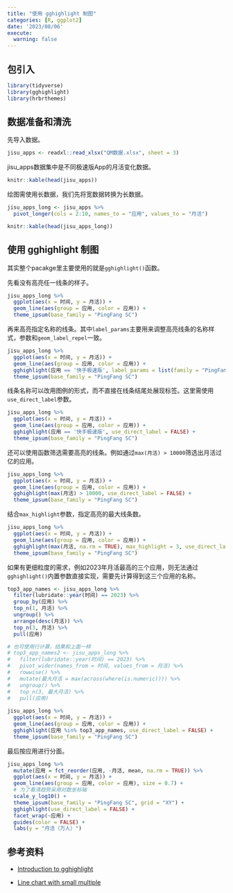 ```yaml
---
title: "使用 gghighlight 制图"
categories: [R, ggplot2]
date: '2023/08/06'
execute:
  warning: false
---
```


## 包引入

```r
library(tidyverse)
library(gghighlight)
library(hrbrthemes)
```

## 数据准备和清洗

先导入数据。

```r
jisu_apps <- readxl::read_xlsx("QM数据.xlsx", sheet = 3) 
```

jisu_apps数据集中是不同极速版App的月活变化数据。

```r
knitr::kable(head(jisu_apps))
```

绘图需使用长数据，我们先将宽数据转换为长数据。

```r
jisu_apps_long <- jisu_apps %>%
  pivot_longer(cols = 2:10, names_to = "应用", values_to = "月活")
```

```r
knitr::kable(head(jisu_apps_long))
```

## 使用 gghighlight 制图

其实整个pacakge里主要使用的就是`gghighlight()`函数。

先看没有高亮任一线条的样子。

```r
jisu_apps_long %>%
  ggplot(aes(x = 时间, y = 月活)) +
  geom_line(aes(group = 应用, color = 应用)) +
  theme_ipsum(base_family = "PingFang SC")
```

再来高亮指定名称的线条。其中`label_params`主要用来调整高亮线条的名称样式，参数和`geom_label_repel`一致。

```r
jisu_apps_long %>%
  ggplot(aes(x = 时间, y = 月活)) +
  geom_line(aes(group = 应用, color = 应用)) +
  gghighlight(应用 == '快手极速版', label_params = list(family = "PingFang SC")) +
  theme_ipsum(base_family = "PingFang SC")
```

线条名称可以改用图例的形式，而不直接在线条结尾处展现标签。这里需使用`use_direct_label`参数。

```r
jisu_apps_long %>%
  ggplot(aes(x = 时间, y = 月活)) +
  geom_line(aes(group = 应用, color = 应用)) +
  gghighlight(应用 == '快手极速版', use_direct_label = FALSE) +
  theme_ipsum(base_family = "PingFang SC")
```

还可以使用函数筛选需要高亮的线条。例如通过`max(月活) > 10000`筛选出月活过亿的应用。

```r
jisu_apps_long %>%
  ggplot(aes(x = 时间, y = 月活)) +
  geom_line(aes(group = 应用, color = 应用)) +
  gghighlight(max(月活) > 10000, use_direct_label = FALSE) +
  theme_ipsum(base_family = "PingFang SC")
```

结合`max_highlight`参数，指定高亮的最大线条数。

```r
jisu_apps_long %>%
  ggplot(aes(x = 时间, y = 月活)) +
  geom_line(aes(group = 应用, color = 应用)) +
  gghighlight(max(月活, na.rm = TRUE), max_highlight = 3, use_direct_label = FALSE) +
  theme_ipsum(base_family = "PingFang SC")
```

如果有更细粒度的需求，例如2023年月活最高的三个应用，则无法通过`gghighlight()`内置参数直接实现，需要先计算得到这三个应用的名称。

```r

top3_app_names <- jisu_apps_long %>%
  filter(lubridate::year(时间) == 2023) %>%
  group_by(应用) %>%
  top_n(1, 月活) %>%
  ungroup() %>%
  arrange(desc(月活)) %>%
  top_n(3, 月活) %>%
  pull(应用)

# 也可使用行计算，结果和上面一样
# top3_app_names2 <- jisu_apps_long %>%
#   filter(lubridate::year(时间) == 2023) %>%
#   pivot_wider(names_from = 时间, values_from = 月活) %>%
#   rowwise() %>%
#   mutate(最大月活 = max(across(where(is.numeric)))) %>%
#   ungroup() %>%
#   top_n(3, 最大月活) %>%
#   pull(应用)
  
jisu_apps_long %>%
  ggplot(aes(x = 时间, y = 月活)) +
  geom_line(aes(group = 应用, color = 应用)) +
  gghighlight(应用 %in% top3_app_names, use_direct_label = FALSE) +
  theme_ipsum(base_family = "PingFang SC")
```

最后按应用进行分面。

```r
jisu_apps_long %>%
  mutate(应用 = fct_reorder(应用, -月活, mean, na.rm = TRUE)) %>%
  ggplot(aes(x = 时间, y = 月活)) +
  geom_line(aes(group = 应用, color = 应用), size = 0.7) +
  # 为了看清趋势采用对数坐标轴
  scale_y_log10() +
  theme_ipsum(base_family = "PingFang SC", grid = "XY") +
  gghighlight(use_direct_label = FALSE) +
  facet_wrap(~应用) +
  guides(color = FALSE) +
  labs(y = "月活（万人）")
```

## 参考资料

-   [Introduction to gghighlight](https://cran.r-project.org/web/packages/gghighlight/vignettes/gghighlight.html)

-   [Line chart with small multiple](https://r-graph-gallery.com/web-line-chart-small-multiple-all-group-greyed-out.html)
